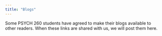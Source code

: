 ```yaml
---
title: "Blogs"
---
```


Some PSYCH 260 students have agreed to make their blogs available to other readers. When these links are shared with us, we will post them here.


